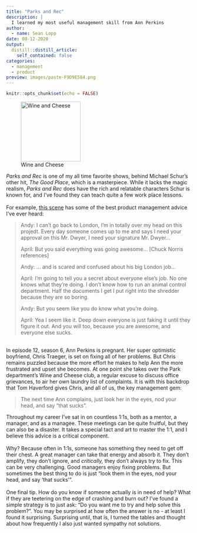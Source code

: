 ```yaml
---
title: "Parks and Rec"
description: |
  I learned my most useful management skill from Ann Perkins
author:
  - name: Sean Lopp
date: 08-12-2020
output:
  distill::distill_article:
    self_contained: false
categories:
  - management
  - product
preview: images/paste-F9D9E584.png
---
```


```r
knitr::opts_chunk$set(echo = FALSE)
```

![Wine and Cheese](images/paste-F9D9E584.png "Wine and Cheese"){style="width: 162px"}

*Parks and Rec* is one of my all time favorite shows, behind Michael Schur's other hit, *The Good Place*, which is a masterpiece. While it lacks the magic realism, *Parks and Rec* does have the rich and relatable characters Schur is known for, and I've found they can teach quite a few work place lessons.\
\
For example, [this scene](https://www.youtube.com/watch?v=C5VY96QqsAs) has some of the best product management advice I've ever heard:

> Andy: I can't go back to London, I'm in totally over my head on this projedt. Every day someone comes up to me and says I need your approval on this Mr. Dwyer, I need your signature Mr. Dwyer...
>
> April: But you said everything was going awesome... [Chuck Norris references]
>
> Andy: ... and is scared and confused about his big London job...
>
> April: I'm going to tell you a secret about everyone else's job. No one knows what they're doing. I don't know how to run an animal control department. Half the documents I get I put right into the shredder because they are so boring.
>
> Andy: But you seem like you do know what you're doing.
>
> April: Yea I seem like it. Deep down everyone is just faking it until they figure it out. And you will too, because you are awesome, and everyone else sucks.

\
In episode 12, season 6, Ann Perkins is pregnant. Her super optimistic boyfriend, Chris Traeger, is set on fixing all of her problems. But Chris remains puzzled because the more effort he makes to help Ann the more frustrated and upset she becomes. At one point she takes over the Park department's Wine and Cheese club, a regular excuse to discuss office grievances, to air her own laundry list of complaints. It is with this backdrop that Tom Haverford gives Chris, and all of us, the key management gem:

> The next time Ann complains, just look her in the eyes, nod your head, and say "that sucks".

Throughout my career I've sat in on countless 1:1s, both as a mentor, a manager, and as a managee. These meetings can be quite fruitful, but they can also be a disaster. It takes a special tact and art to master the 1:1, and I believe this advice is a critical component.\
\
Why? Because often in 1:1s, someone has something they need to get off their chest. A great manager can take that energy and absorb it. They don't amplify, they don't ignore, and *critically,* they don't always try to fix. This can be very challenging. Good managers enjoy fixing problems. But sometimes the best thing to do is just "look them in the eyes, nod your head, and say 'that sucks'".\
\
One final tip. How do you know if someone actually is in need of help? What if they are teetering on the edge of crashing and burn out? I've found a simple strategy is to just ask: "Do you want me to try and help solve this problem?". You may be surprised at how often the answer is no - at least I found it surprising. Surprising until, that is, I turned the tables and thought about how frequently I also just wanted sympathy not solutions.

\
